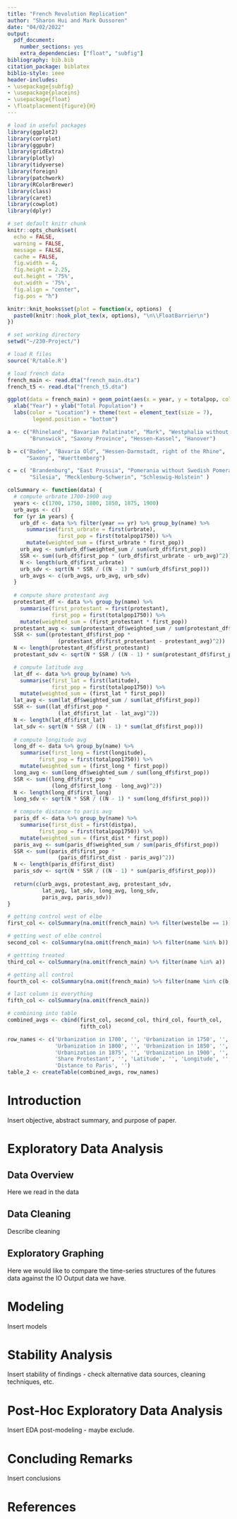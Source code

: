 ```yaml
---
title: "French Revolution Replication"
author: "Sharon Hui and Mark Oussoren"
date: "04/02/2022"
output:
  pdf_document:
    number_sections: yes
    extra_dependencies: ["float", "subfig"]
bibliography: bib.bib
citation_package: biblatex
biblio-style: ieee
header-includes:
- \usepackage{subfig}
- \usepackage{placeins}
- \usepackage{float}
- \floatplacement{figure}{H}
---
```


```r
# load in useful packages
library(ggplot2)
library(corrplot)
library(ggpubr)
library(gridExtra)
library(plotly)
library(tidyverse)
library(foreign)
library(patchwork)
library(RColorBrewer)
library(class)
library(caret)
library(cowplot)
library(dplyr)

# set default knitr chunk
knitr::opts_chunk$set(
  echo = FALSE, 
  warning = FALSE, 
  message = FALSE,  
  cache = FALSE, 
  fig.width = 4,  
  fig.height = 2.25, 
  out.height = '75%',
  out.width = '75%', 
  fig.align = "center",  
  fig.pos = "h")

knitr::knit_hooks$set(plot = function(x, options)  {
  paste0(knitr::hook_plot_tex(x, options), "\n\\FloatBarrier\n")
})

# set working directory
setwd("~/230-Project/")

# load R files
source('R/table.R')

# load french data
french_main <- read.dta("french_main.dta")
french_t5 <- read.dta("french_t5.dta")
```


```r
ggplot(data = french_main) + geom_point(aes(x = year, y = totalpop, color = name)) + 
  xlab("Year") + ylab("Total Population") + 
  labs(color = "Location") + theme(text = element_text(size = 7),
        legend.position = "bottom") 
```

```r
a <- c("Rhineland", "Bavarian Palatinate", "Mark", "Westphalia without Mark",
       "Brunswick", "Saxony Province", "Hessen-Kassel", "Hanover")

b = c("Baden", "Bavaria Old", "Hessen-Darmstadt, right of the Rhine",
      "Saxony", "Wuerttemberg")

c = c( "Brandenburg", "East Prussia", "Pomerania without Swedish Pomerania",
       "Silesia", "Mecklenburg-Schwerin", "Schleswig-Holstein" )

colSummary <- function(data) {
  # compute urbrate 1700-1900 avg
  years <- c(1700, 1750, 1800, 1850, 1875, 1900)
  urb_avgs <- c()
  for (yr in years) {
    urb_df <- data %>% filter(year == yr) %>% group_by(name) %>%
      summarise(first_urbrate = first(urbrate),
                first_pop = first(totalpop1750)) %>%
      mutate(weighted_sum = (first_urbrate * first_pop))
    urb_avg <- sum(urb_df$weighted_sum / sum(urb_df$first_pop))
    SSR <- sum((urb_df$first_pop * (urb_df$first_urbrate - urb_avg)^2))
    N <- length(urb_df$first_urbrate)
    urb_sdv <- sqrt(N * SSR / ((N - 1) * sum(urb_df$first_pop)))
    urb_avgs <- c(urb_avgs, urb_avg, urb_sdv)
  }
  
  # compute share protestant avg
  protestant_df <- data %>% group_by(name) %>% 
    summarise(first_protestant = first(protestant),
              first_pop = first(totalpop1750)) %>%
    mutate(weighted_sum = (first_protestant * first_pop))
  protestant_avg <- sum(protestant_df$weighted_sum / sum(protestant_df$first_pop))
  SSR <- sum((protestant_df$first_pop *
                (protestant_df$first_protestant - protestant_avg)^2))
  N <- length(protestant_df$first_protestant)
  protestant_sdv <- sqrt(N * SSR / ((N - 1) * sum(protestant_df$first_pop)))

  # compute latitude avg
  lat_df <- data %>% group_by(name) %>% 
    summarise(first_lat = first(latitude),
              first_pop = first(totalpop1750)) %>%
    mutate(weighted_sum = (first_lat * first_pop))
  lat_avg <- sum(lat_df$weighted_sum / sum(lat_df$first_pop))
  SSR <- sum((lat_df$first_pop *
                (lat_df$first_lat - lat_avg)^2))
  N <- length(lat_df$first_lat)
  lat_sdv <- sqrt(N * SSR / ((N - 1) * sum(lat_df$first_pop)))
  
  # compute longitude avg
  long_df <- data %>% group_by(name) %>% 
    summarise(first_long = first(longitude),
          first_pop = first(totalpop1750)) %>%
    mutate(weighted_sum = (first_long * first_pop))
  long_avg <- sum(long_df$weighted_sum / sum(long_df$first_pop))
  SSR <- sum((long_df$first_pop *
              (long_df$first_long - long_avg)^2))
  N <- length(long_df$first_long)
  long_sdv <- sqrt(N * SSR / ((N - 1) * sum(long_df$first_pop)))

  # compute distance to paris avg
  paris_df <- data %>% group_by(name) %>% 
    summarise(first_dist = first(distpa),
          first_pop = first(totalpop1750)) %>%
    mutate(weighted_sum = (first_dist * first_pop))
  paris_avg <- sum(paris_df$weighted_sum / sum(paris_df$first_pop))
  SSR <- sum((paris_df$first_pop *
                (paris_df$first_dist - paris_avg)^2))
  N <- length(paris_df$first_dist)
  paris_sdv <- sqrt(N * SSR / ((N - 1) * sum(paris_df$first_pop)))
  
  return(c(urb_avgs, protestant_avg, protestant_sdv,
           lat_avg, lat_sdv, long_avg, long_sdv,
           paris_avg, paris_sdv))
}

# getting control west of elbe
first_col <- colSummary(na.omit(french_main) %>% filter(westelbe == 1))

# getting west of elbe control
second_col <- colSummary(na.omit(french_main) %>% filter(name %in% b))

# gettting treated
third_col <- colSummary(na.omit(french_main) %>% filter(name %in% a))

# getting all control
fourth_col <- colSummary(na.omit(french_main) %>% filter(name %in% c(b, c)))

# last column is everything
fifth_col <- colSummary(na.omit(french_main))

# combining into table
combined_avgs <- cbind(first_col, second_col, third_col, fourth_col,
                       fifth_col)
```

```r
row_names <- c('Urbanization in 1700', '', 'Urbanization in 1750', '',
               'Urbanization in 1800', '', 'Urbanization in 1850', '',
               'Urbanization in 1875', '', 'Urbanization in 1900', '',
               'Share Protestant', '', 'Latitude', '', 'Longitude', '',
               'Distance to Paris', '')
table_2 <- createTable(combined_avgs, row_names)
```


# Introduction

Insert objective, abstract summary, and purpose of paper.

# Exploratory Data Analysis

## Data Overview

Here we read in the data

## Data Cleaning

Describe cleaning

## Exploratory Graphing

Here we would like to compare the time-series structures of the futures data against the IO Output data we have. 


# Modeling

Insert models

# Stability Analysis

Insert stability of findings - check alternative data sources, cleaning techniques, etc.

# Post-Hoc Exploratory Data Analysis

Insert EDA post-modeling - maybe exclude.

# Concluding Remarks

Insert conclusions

# References
